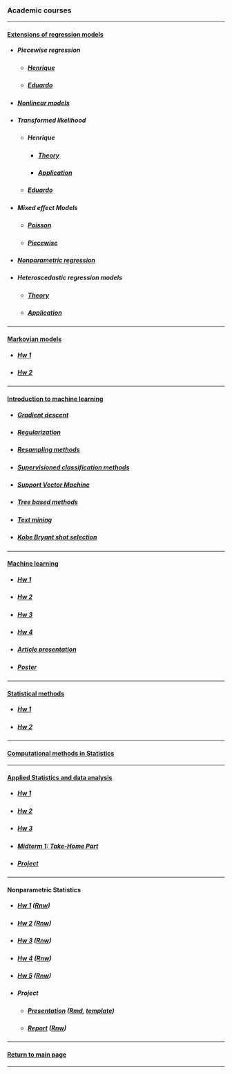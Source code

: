 ### Academic courses

***

<h4>[Extensions of regression models](https://github.com/mynameislaure/emr15)</h4>

* <h5>Piecewise regression</h5>
    + <h5>[Henrique](http://mynameislaure.github.io/academic_courses/emr15/piecewise/)</h5>
    + <h5>[Eduardo](http://mynameislaure.github.io/academic_courses/emr15/piecewise/piecewise.html)</h5>

* <h5>[Nonlinear models](http://mynameislaure.github.io/academic_courses/emr15/nls/)</h5>

* <h5>Transformed likelihood</h5>
    + <h5>Henrique</h5>
        - <h5>[Theory](http://mynameislaure.github.io/academic_courses/emr15/trans_likelihood/theory.html)</h5>
        - <h5>[Application](http://mynameislaure.github.io/academic_courses/emr15/trans_likelihood/application.html)</h5>
    + <h5>[Eduardo](http://mynameislaure.github.io/academic_courses/emr15/trans_likelihood/application-eduardojr.html)</h5>

* <h5>Mixed effect Models</h5>
    + <h5>[Poisson](http://mynameislaure.github.io/academic_courses/emr15/lme/mixed_poisson_model.html)</h5>
    + <h5>[Piecewise](http://mynameislaure.github.io/academic_courses/emr15/lme/piecewise_mixed_model.html)</h5>

* <h5>[Nonparametric regression](http://mynameislaure.github.io/academic_courses/emr15/nonparametric/)</h5>

* <h5>Heteroscedastic regression models</h5>
    + <h5>[Theory](http://mynameislaure.github.io/academic_courses/emr15/hetero/theory.html)</h5>
    + <h5>[Application](http://mynameislaure.github.io/academic_courses/emr15/hetero/application.html)</h5>

***

<h4>[Markovian models](https://github.com/mynameislaure/ce064mm)</h4>

* <h5>[Hw 1](http://mynameislaure.github.io/academic_courses/markov/hw1/master.pdf)</h5>

* <h5>[Hw 2](http://mynameislaure.github.io/academic_courses/markov/hw2/master.pdf)</h5>

***

<h4>[Introduction to machine learning](https://github.com/mynameislaure/ce062)</h4>

+ <h5>[Gradient descent](http://mynameislaure.github.io/academic_courses/intro2ml/gradient_descent/)</h5>

+ <h5>[Regularization](http://mynameislaure.github.io/academic_courses/intro2ml/regularization/)</h5>

+ <h5>[Resampling methods](http://mynameislaure.github.io/academic_courses/intro2ml/resampling_methods/)</h5>

+ <h5>[Supervisioned classification methods](http://mynameislaure.github.io/academic_courses/intro2ml/supervisioned_classification_methods/)</h5>

+ <h5>[Support Vector Machine](http://mynameislaure.github.io/academic_courses/intro2ml/support_vector_machine/)</h5>

+ <h5>[Tree based methods](http://mynameislaure.github.io/academic_courses/intro2ml/tree_based_methods/)</h5>

+ <h5>[Text mining](http://mynameislaure.github.io/academic_courses/intro2ml/text_mining/)</h5>

+ <h5>[Kobe Bryant shot selection](http://mynameislaure.github.io/academic_courses/intro2ml/kobe_bryant_shot_selection/)</h5>

***

<h4>[Machine learning](https://github.com/mynameislaure/ML-UFMG)</h4>

* <h5>[Hw 1](http://mynameislaure.github.io/academic_courses/ml/hw1/master.pdf)</h5>

* <h5>[Hw 2](http://mynameislaure.github.io/academic_courses/ml/hw2/master.pdf)</h5>

* <h5>[Hw 3](http://mynameislaure.github.io/academic_courses/ml/hw3/master.pdf)</h5>

* <h5>[Hw 4](http://mynameislaure.github.io/academic_courses/ml/hw4/master.pdf)</h5>

* <h5>[Article presentation](http://mynameislaure.github.io/academic_courses/ml/article/master.pdf)</h5>

* <h5>[Poster](http://mynameislaure.github.io/academic_courses/ml/poster/master.pdf)</h5>

***

<h4>[Statistical methods](https://github.com/mynameislaure/mi404-statistical_methods)</h4>

* <h5>[Hw 1](http://mynameislaure.github.io/academic_courses/stat_methods/hw1.pdf)</h5>

* <h5>[Hw 2](http://mynameislaure.github.io/academic_courses/stat_methods/hw2.pdf)</h5>

***

<h4>[Computational methods in Statistics](http://mynameislaure.github.io/academic_courses/cms/)</h4>

***

<h4>[Applied Statistics and data analysis](https://github.com/mynameislaure/amcs210)</h4>

* <h5>[Hw 1](https://mynameislaure.github.io/academic_courses/applied_stats/hw1.pdf)</h5>

* <h5>[Hw 2](https://mynameislaure.github.io/academic_courses/applied_stats/hw2.pdf)</h5>

* <h5>[Hw 3](https://mynameislaure.github.io/academic_courses/applied_stats/hw3.pdf)</h5>

* <h5>[Midterm 1: Take-Home Part](https://mynameislaure.github.io/academic_courses/applied_stats/md1-thp.pdf)</h5>

* <h5>[Project](https://mynameislaure.github.io/academic_courses/applied_stats/project.pdf)</h5>

***

<h4>Nonparametric Statistics</h4>

* <h5>[Hw 1](http://mynameislaure.github.io/academic_courses/nonparametric_stat/hw1.pdf) ([Rnw](http://mynameislaure.github.io/academic_courses/nonparametric_stat/hw1.Rnw))</h5>

* <h5>[Hw 2](http://mynameislaure.github.io/academic_courses/nonparametric_stat/hw2.pdf) ([Rnw](http://mynameislaure.github.io/academic_courses/nonparametric_stat/hw2.Rnw))</h5>

* <h5>[Hw 3](http://mynameislaure.github.io/academic_courses/nonparametric_stat/hw3.pdf) ([Rnw](http://mynameislaure.github.io/academic_courses/nonparametric_stat/hw3.Rnw))</h5>

* <h5>[Hw 4](http://mynameislaure.github.io/academic_courses/nonparametric_stat/hw4.pdf) ([Rnw](http://mynameislaure.github.io/academic_courses/nonparametric_stat/hw4.Rnw))</h5>

* <h5>[Hw 5](http://mynameislaure.github.io/academic_courses/nonparametric_stat/hw5.pdf) ([Rnw](http://mynameislaure.github.io/academic_courses/nonparametric_stat/hw5.Rnw))</h5>

* <h5>Project</h5>
    + <h5>[Presentation](http://mynameislaure.github.io/academic_courses/nonparametric_stat/project_slides.pdf)
          ([Rmd](http://mynameislaure.github.io/academic_courses/nonparametric_stat/project_slides.Rmd), 
           [template](http://mynameislaure.github.io/academic_courses/nonparametric_stat/slides_template.tex))</h5>
    + <h5>[Report](http://mynameislaure.github.io/academic_courses/nonparametric_stat/project_report.pdf)
          ([Rnw](http://mynameislaure.github.io/academic_courses/nonparametric_stat/project_report.Rnw))</h5>

***

<h4>[Return to main page](http://mynameislaure.github.io)</h4>

***